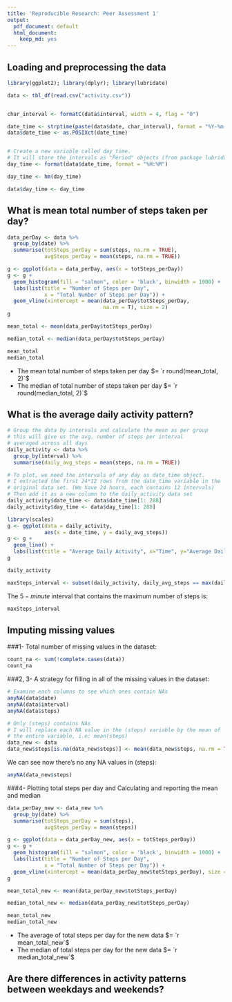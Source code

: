 ```yaml
---
title: 'Reproducible Research: Peer Assessment 1'
output:
  pdf_document: default
  html_document:
    keep_md: yes
---
```



## Loading and preprocessing the data
```r
library(ggplot2); library(dplyr); library(lubridate)

data <- tbl_df(read.csv("activity.csv"))


char_interval <- formatC(data$interval, width = 4, flag = "0")

date_time <- strptime(paste(data$date, char_interval), format = "%Y-%m-%d %H%M")
data$date_time <- as.POSIXct(date_time)


# Create a new variable called day_time.
# It will store the intervals as "Period" objects (from package lubridate)
day_time <- format(data$date_time, format = "%H:%M")

day_time <- hm(day_time)

data$day_time <- day_time
```



## What is mean total number of steps taken per day?

```r
data_perDay <- data %>%
  group_by(date) %>%
  summarise(totSteps_perDay = sum(steps, na.rm = TRUE),
            avgSteps_perDay = mean(steps, na.rm = TRUE))

g <- ggplot(data = data_perDay, aes(x = totSteps_perDay))
g <- g + 
  geom_histogram(fill = "salmon", color = 'black', binwidth = 1000) +
  labs(list(title = "Number of Steps per Day", 
            x = "Total Number of Steps per Day")) +
  geom_vline(xintercept = mean(data_perDay$totSteps_perDay, 
                               na.rm = T), size = 2)
g

mean_total <- mean(data_perDay$totSteps_perDay)

median_total <- median(data_perDay$totSteps_perDay)

mean_total
median_total
```

- The mean total number of steps taken per day $= `r round(mean_total, 2)`$
- The median of total number of steps taken per day $= `r round(median_total, 2)`$

## What is the average daily activity pattern?

```r
# Group the data by intervals and calculate the mean as per group
# this will give us the avg. number of steps per interval 
# averaged across all days
daily_activity <- data %>%
  group_by(interval) %>%
  summarise(daily_avg_steps = mean(steps, na.rm = TRUE))

# To plot, we need the intervals of any day as date_time object.
# I extracted the first 24*12 rows from the date_time variable in the 
# original data set. (We have 24 hours, each contains 12 intervals)
# Then add it as a new column to the daily_activity data set
daily_activity$date_time <- data$date_time[1: 288]
daily_activity$day_time <- data$day_time[1: 288]

library(scales)
g <- ggplot(data = daily_activity, 
            aes(x = date_time, y = daily_avg_steps)) 
g <- g + 
  geom_line() +
  labs(list(title = "Average Daily Activity", x="Time", y="Average Daily Steps"))
g

daily_activity

maxSteps_interval <- subset(daily_activity, daily_avg_steps == max(daily_avg_steps))$day_time
```

The $5-minute$ interval that contains the maximum number of steps is: 
```r
maxSteps_interval
```



## Imputing missing values
###1- Total number of missing values in the dataset:
```r
count_na <- sum(!complete.cases(data))
count_na
```

###2, 3- A strategy for filling in all of the missing values in the dataset:
```r
# Examine each columns to see which ones contain NAs
anyNA(data$date)
anyNA(data$interval)
anyNA(data$steps)

# Only (steps) contains NAs
# I will replace each NA value in the (steps) variable by the mean of
# the entire variable, i.e: mean(steps)
data_new <- data
data_new$steps[is.na(data_new$steps)] <- mean(data_new$steps, na.rm = TRUE)
```

We can see now there's no any NA values in (steps):
```r
anyNA(data_new$steps)
```

###4- Plotting total steps per day and Calculating and reporting the mean and median

```r
data_perDay_new <- data_new %>%
  group_by(date) %>%
  summarise(totSteps_perDay = sum(steps),
            avgSteps_perDay = mean(steps))

g <- ggplot(data = data_perDay_new, aes(x = totSteps_perDay))
g <- g + 
  geom_histogram(fill = "salmon", color = 'black', binwidth = 1000) +
  labs(list(title = "Number of Steps per Day", 
            x = "Total Number of Steps per Day")) +
  geom_vline(xintercept = mean(data_perDay_new$totSteps_perDay), size = 2)
g

mean_total_new <- mean(data_perDay_new$totSteps_perDay)

median_total_new <- median(data_perDay_new$totSteps_perDay)

mean_total_new
median_total_new 
```

- The average of total steps per day for the new data $= `r mean_total_new`$
- The median of total steps per day for the new data $= `r median_total_new`$ 


## Are there differences in activity patterns between weekdays and weekends?



